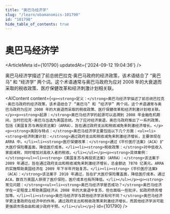 ```yaml
---
title: "奥巴马经济学"
slug: "/learn/obamanomics-101790"
id: "101790"
hide_table_of_contents: true
---
```



# 奥巴马经济学

<ArticleMeta id={101790} updatedAt={'2024-09-12 19:04:36'} />
<div className='border-solid border-b border-t-0 my-4 border-[var(--ifm-color-gray-300)]' />

奥巴马经济学描述了前总统巴拉克·奥巴马政府的经济政策，该术语结合了 “奥巴马” 和 “经济学” 两个词。这个术语通常与奥巴马政府为应对 2008 年的大衰退而采取的税收政策、医疗保健改革和经济刺激计划相关联。

<AIContent content={`<p><strong>定义：</strong>奥巴马经济学描述了前总统巴拉克·奥巴马政府的经济政策，该术语结合了 “奥巴马” 和 “经济学” 两个词。这个术语通常与奥巴马政府为应对 2008 年的大衰退而采取的税收政策、医疗保健改革和经济刺激计划相关联。</p><p><strong>起源：</strong>奥巴马经济学的起源可以追溯到 2008 年金融危机期间，当时巴拉克·奥巴马当选为美国总统。为了应对经济衰退，奥巴马政府推出了一系列政策，包括《美国复苏与再投资法案》（ARRA），旨在通过政府支出和税收减免来刺激经济增长。</p><p><strong>类别与特点：</strong>奥巴马经济学主要包括以下几个方面：<ul><li><strong>经济刺激计划：</strong>通过政府支出和税收减免来刺激经济增长，主要体现在 ARRA 中。</li><li><strong>医疗保健改革：</strong>通过《平价医疗法案》（ACA）扩大医疗保险覆盖面，降低医疗成本。</li><li><strong>税收政策：</strong>对中低收入家庭减税，同时增加对高收入者的税收。</li></ul></p><p><strong>具体案例：</strong><ul><li><strong>《美国复苏与再投资法案》（ARRA）：</strong>该法案于 2009 年通过，旨在通过政府支出和税收减免来刺激经济增长，总金额达 7870 亿美元。ARRA 的实施帮助美国经济在 2009 年下半年开始复苏。</li><li><strong>《平价医疗法案》（ACA）：</strong>该法案于 2010 年通过，旨在扩大医疗保险覆盖面，降低医疗成本。通过 ACA，数百万美国人获得了医疗保险，医疗成本也有所降低。</li></ul></p><p><strong>常见问题：</strong><ul><li><strong>奥巴马经济学是否成功？</strong>奥巴马经济学在一定程度上帮助美国经济从 2008 年的大衰退中复苏，但也面临一些批评，如政府债务增加等。</li><li><strong>奥巴马经济学与其他经济学派有何不同？</strong>奥巴马经济学更注重政府在经济中的作用，通过政府支出和税收政策来刺激经济增长，而其他经济学派可能更强调市场自由和减少政府干预。</li></ul></p>`} id={101790} />
